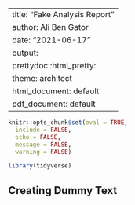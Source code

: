 
---
title: "Fake Analysis Report"
author: Ali Ben Gator
date: "2021-06-17"
output:
  prettydoc::html_pretty:
    theme: architect
  html_document: default
  pdf_document: default
---

```r
knitr::opts_chunk$set(eval = TRUE, 
  include = FALSE, 
  echo = FALSE, 
  message = FALSE, 
  warning = FALSE)
```

```r
library(tidyverse)
```

## Creating Dummy Text

